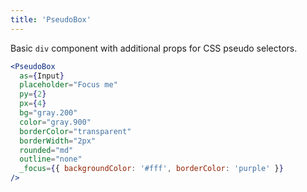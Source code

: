 ```yaml
---
title: 'PseudoBox'
---
```



Basic `div` component with additional props for CSS pseudo selectors.

```jsx live
<PseudoBox
  as={Input}
  placeholder="Focus me"
  py={2}
  px={4}
  bg="gray.200"
  color="gray.900"
  borderColor="transparent"
  borderWidth="2px"
  rounded="md"
  outline="none"
  _focus={{ backgroundColor: '#fff', borderColor: 'purple' }}
/>
```